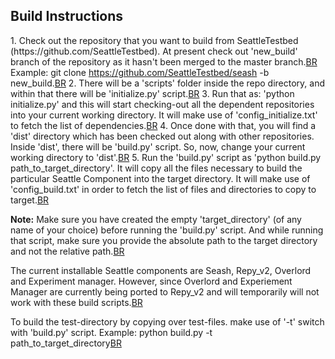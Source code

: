 
== Build Instructions ==

1. Check out the repository that you want to build from SeattleTestbed (https://github.com/SeattleTestbed). At present check out 'new_build' branch of the repository as it hasn't been merged to the master branch.[[BR]]
Example: git clone https://github.com/SeattleTestbed/seash -b new_build.[[BR]]
2. There will be a 'scripts' folder inside the repo directory, and within that there will be 'initialize.py' script.[[BR]]
3. Run that as: 'python initialize.py' and this will start checking-out all the dependent repositories into your current working directory. It will make use of 'config_initialize.txt' to fetch the list of dependencies.[[BR]]
4. Once done with that, you will find a 'dist' directory which has been checked out along with other repositories. Inside 'dist', there will be 'build.py' script. So, now, change your current working directory to 'dist'.[[BR]]
5. Run the 'build.py' script as 'python build.py path_to_target_directory'. It will copy all the files necessary to build the particular Seattle Component into the target directory. It will make use of 'config_build.txt' in order to fetch the list of files and directories to copy to target.[[BR]]

'''Note:''' Make sure you have created the empty 'target_directory' (of any name of your choice) before running the 'build.py' script. And while running that script, make sure you provide the absolute path to the target directory and not the relative path.[[BR]]


The current installable Seattle components are Seash, Repy_v2, Overlord and Experiment manager. However, since Overlord and Experiement Manager are currently being ported to Repy_v2 and will temporarily will not work with these build scripts.[[BR]]


To build the test-directory by copying over test-files. make use of '-t' switch with 'build.py' script. 
Example: python build.py -t path_to_target_directory[[BR]]
